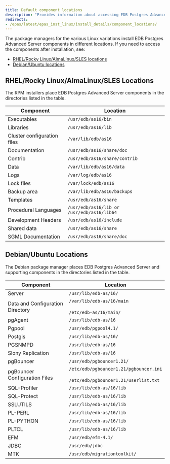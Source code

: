 ```yaml
---
title: Default component locations
description: "Provides information about accessing EDB Postgres Advanced Server components after installation"
redirects:
- /epas/latest/epas_inst_linux/install_details/component_locations/
---
```


The package managers for the various Linux variations install EDB Postgres Advanced Server components in different locations. If you need to access the components after installation, see:

- [RHEL/Rocky Linux/AlmaLinux/SLES locations](#rhelrocky-linuxalmalinuxsles-locations)
- [Debian/Ubuntu locations](#debianubuntu-locations)

## RHEL/Rocky Linux/AlmaLinux/SLES Locations

The RPM installers place EDB Postgres Advanced Server components in the directories listed in the table.

| Component                         | Location                                   |
| --------------------------------- | ------------------------------------------ |
| Executables                       | `/usr/edb/as16/bin`                        |
| Libraries                         | `/usr/edb/as16/lib`                        |
| Cluster configuration files       | `/var/lib/edb/as16`                            |
| Documentation                     | `/usr/edb/as16/share/doc`                  |
| Contrib                           | `/usr/edb/as16/share/contrib`              |
| Data                              | `/var/lib/edb/as16/data`                   |
| Logs                              | `/var/log/edb/as16`                            |
| Lock files                        | `/var/lock/edb/as16`                           |
| Backup area                       | `/var/lib/edb/as16/backups`                |
| Templates                         | `/usr/edb/as16/share`                      |
| Procedural Languages              | `/usr/edb/as16/lib or /usr/edb/as16/lib64` |
| Development Headers               | `/usr/edb/as16/include`                    |
| Shared data                       | `/usr/edb/as16/share`                      |
| SGML Documentation                | `/usr/edb/as16/share/doc`                  |

## Debian/Ubuntu Locations

The Debian package manager places EDB Postgres Advanced Server and supporting components in the directories listed in the table.

| Component                        | Location                                                                                |
| -------------------------------- | --------------------------------------------------------------------------------------- |
| Server                           | `/usr/lib/edb-as/16/`                                                                   |
| Data and Configuration Directory | `/var/lib/edb-as/16/main`<br /><br />`/etc/edb-as/16/main/`                             |
| pgAgent                          | `/usr/lib/edb-as/16`                                                                    |
| Pgpool                           | `/usr/edb/pgpool4.1/`                                                                   |
| Postgis                          | `/usr/lib/edb-as/16/`                                                                   |
| PGSNMPD                          | `/usr/lib/edb-as/16`                                                                    |
| Slony Replication                | `/usr/lib/edb-as/16`                                                                    |
| pgBouncer                        | `/usr/edb/pgbouncer1.21/`                                                               |
| pgBouncer Configuration Files    | `/etc/edb/pgbouncer1.21/pgbouncer.ini`<br /><br />`/etc/edb/pgbouncer1.21/userlist.txt` |
| SQL-Profiler                     | `/usr/lib/edb-as/16/lib`                                                                |
| SQL-Protect                      | `/usr/lib/edb-as/16/lib`                                                                |
| SSLUTILS                         | `/usr/lib/edb-as/16/lib`                                                                |
| PL-PERL                          | `/usr/lib/edb-as/16/lib`                                                                |
| PL-PYTHON                        | `/usr/lib/edb-as/16/lib`                                                                |
| PLTCL                            | `/usr/lib/edb-as/16/lib`                                                                |
| EFM                              | `/usr/edb/efm-4.1/`                                                                     |
| JDBC                             | `/usr/edb/jdbc`                                                                         |
| MTK                              | `/usr/edb/migrationtoolkit/`                                                            |
